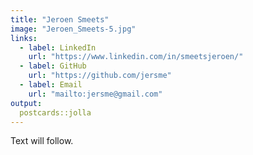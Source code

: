 ```yaml
---
title: "Jeroen Smeets"
image: "Jeroen_Smeets-5.jpg"
links:
  - label: LinkedIn
    url: "https://www.linkedin.com/in/smeetsjeroen/"
  - label: GitHub
    url: "https://github.com/jersme"
  - label: Email
    url: "mailto:jersme@gmail.com"
output:
  postcards::jolla
---
```

 
Text will follow.
